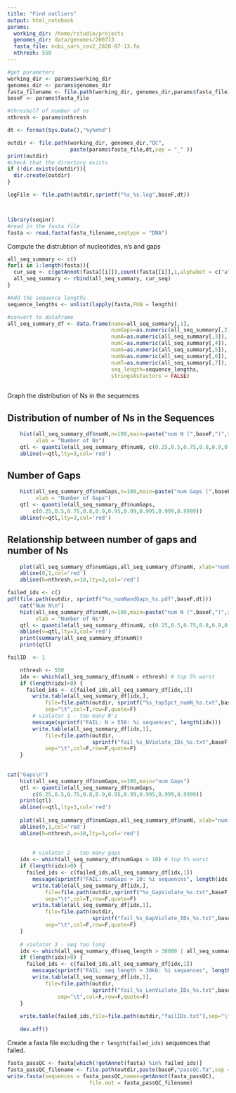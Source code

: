 ```yaml
---
title: "Find outliers"
output: html_notebook
params:
  working_dir: /home/rstudio/projects
  genomes_dir: data/genomes/200713
  fasta_file: ncbi_sars_cov2_2020-07-13.fa
  nthresh: 550
---
```


```r
#get parameters
working_dir <- params$working_dir
genomes_dir <- params$genomes_dir
fasta_filename <- file.path(working_dir, genomes_dir,params$fasta_file)
baseF <- params$fasta_file

#thresholf of number of ns
nthresh <- params$nthresh

dt <- format(Sys.Date(),"%y%m%d")

outdir <- file.path(working_dir, genomes_dir,"QC",
                    paste(params$fasta_file,dt,sep = "_" ))
print(outdir)
#check that the directory exists
if (!dir.exists(outdir)){
  dir.create(outdir)
}

logFile <- file.path(outdir,sprintf("%s_%s.log",baseF,dt))



library(seqinr)
#read in the fasta file
fasta <- read.fasta(fasta_filename,seqtype = "DNA")

```

Compute the distrubtion of nucleotides, n's and gaps
```r
all_seq_summary <- c()
for(i in 1:length(fasta)){
  cur_seq <- c(getAnnot(fasta[[i]]),count(fasta[[i]],1,alphabet = c("a","c","g","t","n","-")))
  all_seq_summary <- rbind(all_seq_summary, cur_seq)
}

#Add the sequence lengths
sequence_lengths <- unlist(lapply(fasta,FUN = length))

#convert to dataframe
all_seq_summary_df <- data.frame(name=all_seq_summary[,1], 
                                 numGaps=as.numeric(all_seq_summary[,2]),
                                 numA=as.numeric(all_seq_summary[,3]),
                                 numC=as.numeric(all_seq_summary[,4]),
                                 numG=as.numeric(all_seq_summary[,5]),
                                 numN=as.numeric(all_seq_summary[,6]),
                                 numT=as.numeric(all_seq_summary[,7]),
                                 seq_length=sequence_lengths,
                                 stringsAsFactors = FALSE)
                            

```

Graph the distribution of Ns in the sequences

## Distribution of number of Ns in the Sequences

```r

	hist(all_seq_summary_df$numN,n=100,main=paste("num N (",baseF,")",sep=""),
	     xlab = "Number of Ns")
	qtl <- quantile(all_seq_summary_df$numN, c(0.25,0.5,0.75,0.8,0.9,0.95,0.99))
	abline(v=qtl,lty=3,col='red')

```

## Number of Gaps

```r
	hist(all_seq_summary_df$numGaps,n=100,main=paste("num Gaps (",baseF,")",sep=""),
	     xlab = "Number of Gaps")
	qtl <- quantile(all_seq_summary_df$numGaps, 
		c(0.25,0.5,0.75,0.8,0.9,0.95,0.99,0.995,0.999,0.9999))
	abline(v=qtl,lty=3,col='red')
```

## Relationship between number of gaps and number of Ns
```r
	plot(all_seq_summary_df$numGaps,all_seq_summary_df$numN, xlab="number of gaps",ylab="number of Ns", main=paste("Number of gaps vs Ns (",baseF,")",sep=""))
	abline(0,1,col='red')
	abline(h=nthresh,v=10,lty=3,col='red')	
```



```r
failed_ids <- c()
pdf(file.path(outdir, sprintf("%s_numNandGaps_%s.pdf",baseF,dt)))
	cat("Num N\n")
	hist(all_seq_summary_df$numN,n=100,main=paste("num N (",baseF,")",sep=""),
	     xlab = "Number of Ns")
	qtl <- quantile(all_seq_summary_df$numN, c(0.25,0.5,0.75,0.8,0.9,0.95,0.99))
	abline(v=qtl,lty=3,col='red')
	print(summary(all_seq_summary_df$numN))
	print(qtl)

failID  <- 1

	nthresh <- 550
	idx <- which(all_seq_summary_df$numN > nthresh) # top 5% worst
	if (length(idx)>0) {
	  failed_ids <- c(failed_ids,all_seq_summary_df[idx,1])
		write.table(all_seq_summary_df[idx,],
			file=file.path(outdir, sprintf("%s_top5pct_numN_%s.txt",baseF,dt)),
			sep="\t",col=T,row=F,quote=F)
		# violator 1 - too many N's
		message(sprintf("FAIL: N > 550: %i sequences", length(idx)))
		write.table(all_seq_summary_df[idx,1],
			file=file.path(outdir,
			               sprintf("fail_%s_NViolate_IDs_%s.txt",baseF,dt)),
			sep="\t",col=F,row=F,quote=F)
	}	
	
	
cat("Gaps\n")
	hist(all_seq_summary_df$numGaps,n=100,main="num Gaps")
	qtl <- quantile(all_seq_summary_df$numGaps, 
		c(0.25,0.5,0.75,0.8,0.9,0.95,0.99,0.995,0.999,0.9999))
	print(qtl)
	abline(v=qtl,lty=3,col='red')
	
	plot(all_seq_summary_df$numGaps,all_seq_summary_df$numN, xlab="num gaps",ylab="num N")
	abline(0,1,col='red')
	abline(h=nthresh,v=10,lty=3,col='red')	
	
	
		# violator 2 - too many gaps
	idx <- which(all_seq_summary_df$numGaps > 10) # top 5% worst
	if (length(idx)>0) {
	  failed_ids <- c(failed_ids,all_seq_summary_df[idx,1])
		message(sprintf("FAIL: numGaps > 10: %i sequences", length(idx)))
		write.table(all_seq_summary_df[idx,],
			file=file.path(outdir,sprintf("%s_GapViolate_%s.txt",baseF,dt)),
			sep="\t",col=T,row=F,quote=F)
		write.table(all_seq_summary_df[idx,1],
			file=file.path(outdir,
			               sprintf("fail_%s_GapViolate_IDs_%s.txt",baseF,dt)),
			sep="\t",col=F,row=F,quote=F)
	}
	
	# violator 3 - seq too long
	idx <- which(all_seq_summary_df$seq_length > 30000 | all_seq_summary_df$seq_length < 29000)
	if (length(idx)>0) {
	  failed_ids <- c(failed_ids,all_seq_summary_df[idx,1])
		message(sprintf("FAIL: seq length > 30kb: %i sequences", length(idx)))
		write.table(all_seq_summary_df[idx,1],
			file=file.path(outdir,
			               sprintf("fail_%s_LenViolate_IDs_%s.txt",baseF,dt)),
				sep="\t",col=F,row=F,quote=F)
	}
	
	write.table(failed_ids,file=file.path(outdir,"failIDs.txt"),sep="\t",col=F,row=F,quote=F)
	
	dev.off()
```

Create a fasta file excluding the `r length(failed_ids)` sequences that failed. 

```r
fasta_passQC <- fasta[which(!getAnnot(fasta) %in% failed_ids)]
fasta_passQC_filename <- file.path(outdir,paste(baseF,"passQC.fa",sep = "_"))
write.fasta(sequences = fasta_passQC,names=getAnnot(fasta_passQC),
                          file.out = fasta_passQC_filename)
```


